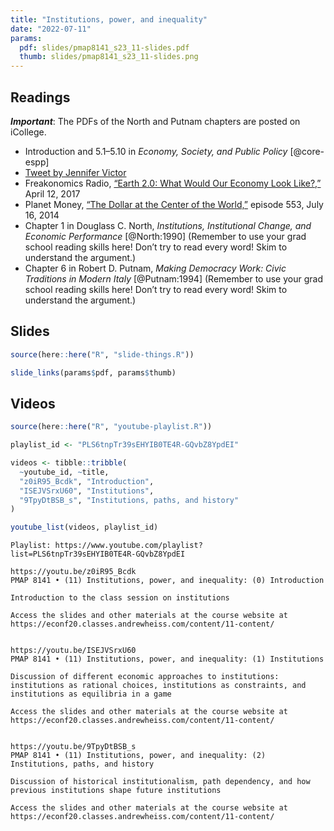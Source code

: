 ```yaml
---
title: "Institutions, power, and inequality"
date: "2022-07-11"
params:
  pdf: slides/pmap8141_s23_11-slides.pdf
  thumb: slides/pmap8141_s23_11-slides.png
---
```


## Readings

***Important***: The PDFs of the North and Putnam chapters are posted on iCollege.

- <i class="fas fa-book"></i> Introduction and 5.1–5.10 in *Economy, Society, and Public Policy* [@core-espp]
- <i class="fab fa-twitter-square"></i> [Tweet by Jennifer Victor](https://twitter.com/jennifernvictor/status/1042181507480203264)
- <i class="fas fa-podcast"></i> Freakonomics Radio, ["Earth 2.0: What Would Our Economy Look Like?,"](http://freakonomics.com/podcast/earth-2-0-economics-edition-part-1/) April 12, 2017
- <i class="fas fa-podcast"></i> Planet Money, ["The Dollar at the Center of the World,"](https://www.npr.org/sections/money/2014/07/16/331743569/episode-552-the-dollar-at-the-center-of-the-world) episode 553, July 16, 2014
- <i class="far fa-file-pdf"></i> Chapter 1 in Douglass C. North, *Institutions, Institutional Change, and Economic Performance* [@North:1990] (Remember to use your grad school reading skills here! Don't try to read every word! Skim to understand the argument.)
- <i class="far fa-file-pdf"></i> Chapter 6 in Robert D. Putnam, *Making Democracy Work: Civic Traditions in Modern Italy* [@Putnam:1994] (Remember to use your grad school reading skills here! Don't try to read every word! Skim to understand the argument.)


## Slides

```r
source(here::here("R", "slide-things.R"))

slide_links(params$pdf, params$thumb)
```


## Videos

```r
source(here::here("R", "youtube-playlist.R"))

playlist_id <- "PLS6tnpTr39sEHYIB0TE4R-GQvbZ8YpdEI"

videos <- tibble::tribble(
  ~youtube_id, ~title,
  "z0iR95_Bcdk", "Introduction",
  "ISEJVSrxU60", "Institutions",
  "9TpyDtBSB_s", "Institutions, paths, and history"
)

youtube_list(videos, playlist_id)
```


```cat
Playlist: https://www.youtube.com/playlist?list=PLS6tnpTr39sEHYIB0TE4R-GQvbZ8YpdEI

https://youtu.be/z0iR95_Bcdk
PMAP 8141 • (11) Institutions, power, and inequality: (0) Introduction

Introduction to the class session on institutions

Access the slides and other materials at the course website at https://econf20.classes.andrewheiss.com/content/11-content/


https://youtu.be/ISEJVSrxU60
PMAP 8141 • (11) Institutions, power, and inequality: (1) Institutions

Discussion of different economic approaches to institutions: institutions as rational choices, institutions as constraints, and institutions as equilibria in a game

Access the slides and other materials at the course website at https://econf20.classes.andrewheiss.com/content/11-content/


https://youtu.be/9TpyDtBSB_s
PMAP 8141 • (11) Institutions, power, and inequality: (2) Institutions, paths, and history

Discussion of historical institutionalism, path dependency, and how previous institutions shape future institutions

Access the slides and other materials at the course website at https://econf20.classes.andrewheiss.com/content/11-content/
```
